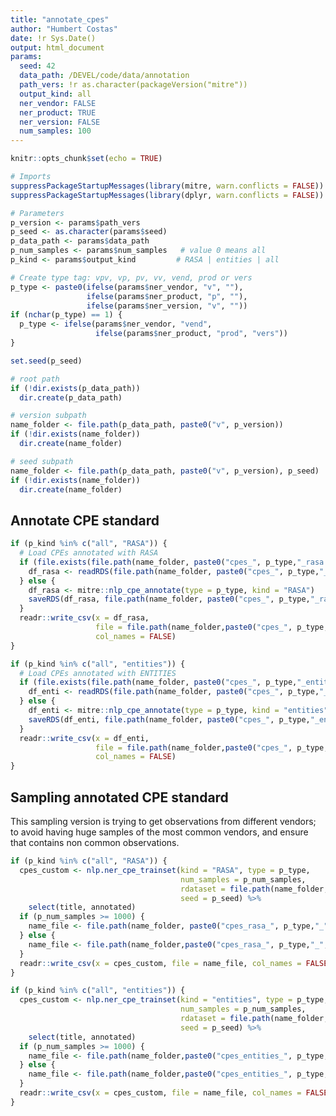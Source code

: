 ```yaml
---
title: "annotate_cpes"
author: "Humbert Costas"
date: !r Sys.Date()
output: html_document
params:
  seed: 42
  data_path: /DEVEL/code/data/annotation
  path_vers: !r as.character(packageVersion("mitre"))
  output_kind: all
  ner_vendor: FALSE
  ner_product: TRUE
  ner_version: FALSE
  num_samples: 100
---
```


```r
knitr::opts_chunk$set(echo = TRUE)

# Imports
suppressPackageStartupMessages(library(mitre, warn.conflicts = FALSE))
suppressPackageStartupMessages(library(dplyr, warn.conflicts = FALSE))

# Parameters
p_version <- params$path_vers
p_seed <- as.character(params$seed)
p_data_path <- params$data_path
p_num_samples <- params$num_samples   # value 0 means all
p_kind <- params$output_kind         # RASA | entities | all

# Create type tag: vpv, vp, pv, vv, vend, prod or vers
p_type <- paste0(ifelse(params$ner_vendor, "v", ""),
                 ifelse(params$ner_product, "p", ""),
                 ifelse(params$ner_version, "v", ""))
if (nchar(p_type) == 1) {
  p_type <- ifelse(params$ner_vendor, "vend",
                   ifelse(params$ner_product, "prod", "vers"))
}

set.seed(p_seed)
```

```r
# root path
if (!dir.exists(p_data_path))
  dir.create(p_data_path)

# version subpath
name_folder <- file.path(p_data_path, paste0("v", p_version))
if (!dir.exists(name_folder))
  dir.create(name_folder)

# seed subpath
name_folder <- file.path(p_data_path, paste0("v", p_version), p_seed)
if (!dir.exists(name_folder))
  dir.create(name_folder)
```

## Annotate CPE standard

```r
if (p_kind %in% c("all", "RASA")) {
  # Load CPEs annotated with RASA
  if (file.exists(file.path(name_folder, paste0("cpes_", p_type,"_rasa.rds")))) {
    df_rasa <- readRDS(file.path(name_folder, paste0("cpes_", p_type,"_rasa.rds")))
  } else {
    df_rasa <- mitre::nlp_cpe_annotate(type = p_type, kind = "RASA")
    saveRDS(df_rasa, file.path(name_folder, paste0("cpes_", p_type,"_rasa.rds")))
  }
  readr::write_csv(x = df_rasa,
                   file = file.path(name_folder,paste0("cpes_", p_type,"_rasa.csv")),
                   col_names = FALSE)
}

if (p_kind %in% c("all", "entities")) {
  # Load CPEs annotated with ENTITIES
  if (file.exists(file.path(name_folder, paste0("cpes_", p_type,"_entities.rds")))) {
    df_enti <- readRDS(file.path(name_folder, paste0("cpes_", p_type,"_entities.rds")))
  } else {
    df_enti <- mitre::nlp_cpe_annotate(type = p_type, kind = "entities")
    saveRDS(df_enti, file.path(name_folder, paste0("cpes_", p_type,"_entities.rds")))
  }
  readr::write_csv(x = df_enti,
                   file = file.path(name_folder,paste0("cpes_", p_type,"_entities.csv")),
                   col_names = FALSE)
}
```

## Sampling annotated CPE standard

This sampling version is trying to get observations from different
vendors; to avoid having huge samples of the most common vendors, and ensure 
that contains non common observations.

```r

if (p_kind %in% c("all", "RASA")) {
  cpes_custom <- nlp.ner_cpe_trainset(kind = "RASA", type = p_type,
                                      num_samples = p_num_samples,
                                      rdataset = file.path(name_folder, paste0("cpes_", p_type,"_rasa.rds")),
                                      seed = p_seed) %>%
    select(title, annotated)
  if (p_num_samples >= 1000) {
    name_file <- file.path(name_folder, paste0("cpes_rasa_", p_type,"_", round(p_num_samples / 1000, 1), "k.csv"))
  } else {
    name_file <- file.path(name_folder,paste0("cpes_rasa_", p_type,"_", p_num_samples, ".csv"))
  }
  readr::write_csv(x = cpes_custom, file = name_file, col_names = FALSE)
}

if (p_kind %in% c("all", "entities")) {
  cpes_custom <- nlp.ner_cpe_trainset(kind = "entities", type = p_type,
                                      num_samples = p_num_samples,
                                      rdataset = file.path(name_folder, paste0("cpes_", p_type,"_entities.rds")),
                                      seed = p_seed) %>%
    select(title, annotated)
  if (p_num_samples >= 1000) {
    name_file <- file.path(name_folder,paste0("cpes_entities_", p_type,"_", round(p_num_samples / 1000, 1), "k.csv"))
  } else {
    name_file <- file.path(name_folder,paste0("cpes_entities_", p_type,"_", p_num_samples, ".csv"))
  }
  readr::write_csv(x = cpes_custom, file = name_file, col_names = FALSE)
}

```
